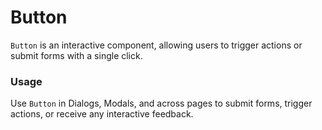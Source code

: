 
<Meta title="Button" of={ButtonStories} />

# Button
`Button` is an interactive component, allowing users to trigger actions or submit forms with a single click.

### Usage
Use `Button` in Dialogs, Modals, and across pages to submit forms, trigger actions, or receive any interactive feedback.
